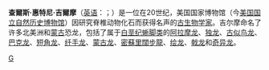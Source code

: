 {{Infobox person
|name = 查尔斯·惠特尼·吉尔摩<br>Charles Whitney Gilmore
| image = Gilmore with Diplodocus vertebrae.jpg
| alt = 
| caption = 1924年与[[长梁龙|长梁龙]]的尾椎
| birth_date = 1874年3月11日
| birth_place = [[美國|美國]][[紐約州|紐約州]]{{link-en|帕弗里恩|Pavilion, New York}}
| death_date = 1945年9月27日（71岁）
| death_place = 美國紐約州[[紐約|紐約]]
| nationality = {{USA}}
| occupation = [[古生物学家|古生物学家]]
| employer = [[美国国家博物馆|美国国家博物馆]]
| title = 古脊椎动物馆馆长
}}
'''查爾斯·惠特尼·吉爾摩'''（[[英语|英语]]：'''{{lang|en|Charles Whitney Gilmore}}'''；{{bd|1874年3月11日||1954年|9月27日|catIdx=G}}）是一位在20世纪，美国国家博物馆（今[[美国国立自然历史博物馆|美国国立自然历史博物馆]]）因研究脊椎动物化石而获得名声的[[古生物学家|古生物学家]]。吉尔摩命名了许多北美洲和[[蒙古|蒙古]]恐龙，包括了属于[[白垩纪|白垩纪]][[蜥脚类|蜥脚类]]的[[阿拉摩龙|阿拉摩龙]]、[[独龙|独龙]]、[[古似鸟龙|古似鸟龙]]、[[巴克龙|巴克龙]]、[[短角龙|短角龙]]、[[纤手龙|纤手龙]]、[[蒙古龙|蒙古龙]]、[[密蘇里闊步龍|密蘇里闊步龍]]、[[绘龙|绘龙]]、[[戟龙|戟龙]]和[[奇异龙|奇异龙]]。

{{Authority control}}
{{US-bio-stub}}
[[category:美國古生物學家|G]]